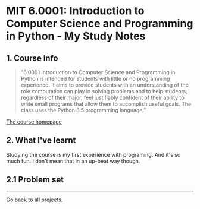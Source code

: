 
<Layout pageTitle="MIT 6.0001">

# MIT 6.0001: Introduction to Computer Science and Programming in Python - My Study Notes

## 1. Course info
> "6.0001 Introduction to Computer Science and Programming in Python is intended for students with little or no programming experience. It aims to provide students with an understanding of the role computation can play in solving problems and to help students, regardless of their major, feel justifiably confident of their ability to write small programs that allow them to accomplish useful goals. The class uses the Python 3.5 programming language."

[The  course homepage](https://ocw.mit.edu/courses/electrical-engineering-and-computer-science/6-0001-introduction-to-computer-science-and-programming-in-python-fall-2016/)

## 2. What I've learnt
Studying the course is my first experience with programing. And it's so much fun. I don't mean that in an up-beat way though.
## 2.1 Problem set
---
[Go back](/) to all projects.
</Layout>